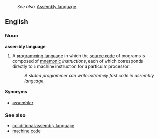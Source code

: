 :''See also:'' [[Assembly language]]
==English==

===Noun===
'''assembly language'''

# {{computing}} A [[programming language]] in which the [[source code]] of programs is composed of [[mnemonic]] ''instructions'', each of which corresponds directly to a machine instruction for a particular processor.
#: ''A skilled programmer can write extremely fast code in assembly language.''

====Synonyms====
*[[assembler]]

===See also===
*[[conditional assembly language]]
*[[machine code]]

{{wikipedia}}
